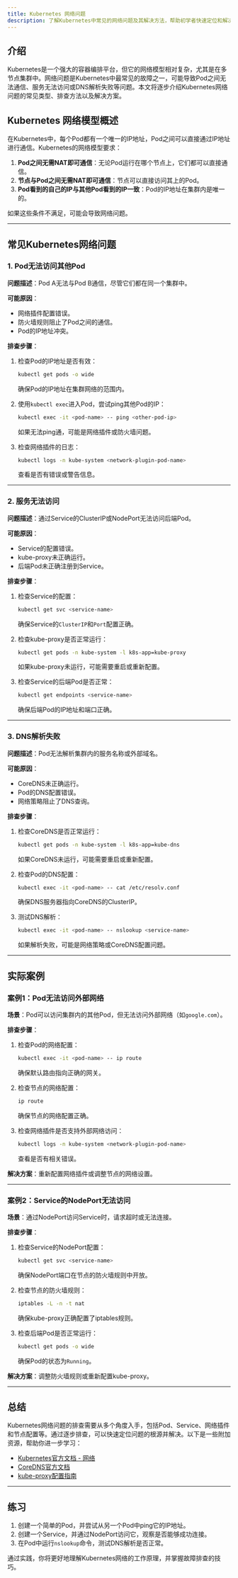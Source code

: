 ```yaml
---
title: Kubernetes 网络问题
description: 了解Kubernetes中常见的网络问题及其解决方法，帮助初学者快速定位和解决网络故障。
---
```


## 介绍

Kubernetes是一个强大的容器编排平台，但它的网络模型相对复杂，尤其是在多节点集群中。网络问题是Kubernetes中最常见的故障之一，可能导致Pod之间无法通信、服务无法访问或DNS解析失败等问题。本文将逐步介绍Kubernetes网络问题的常见类型、排查方法以及解决方案。

## Kubernetes 网络模型概述

在Kubernetes中，每个Pod都有一个唯一的IP地址，Pod之间可以直接通过IP地址进行通信。Kubernetes的网络模型要求：

1. **Pod之间无需NAT即可通信**：无论Pod运行在哪个节点上，它们都可以直接通信。
2. **节点与Pod之间无需NAT即可通信**：节点可以直接访问其上的Pod。
3. **Pod看到的自己的IP与其他Pod看到的IP一致**：Pod的IP地址在集群内是唯一的。

如果这些条件不满足，可能会导致网络问题。

---

## 常见Kubernetes网络问题

### 1. Pod无法访问其他Pod

**问题描述**：Pod A无法与Pod B通信，尽管它们都在同一个集群中。

**可能原因**：
- 网络插件配置错误。
- 防火墙规则阻止了Pod之间的通信。
- Pod的IP地址冲突。

**排查步骤**：
1. 检查Pod的IP地址是否有效：
   ```bash
   kubectl get pods -o wide
   ```
   确保Pod的IP地址在集群网络的范围内。

2. 使用`kubectl exec`进入Pod，尝试ping其他Pod的IP：
   ```bash
   kubectl exec -it <pod-name> -- ping <other-pod-ip>
   ```
   如果无法ping通，可能是网络插件或防火墙问题。

3. 检查网络插件的日志：
   ```bash
   kubectl logs -n kube-system <network-plugin-pod-name>
   ```
   查看是否有错误或警告信息。

---

### 2. 服务无法访问

**问题描述**：通过Service的ClusterIP或NodePort无法访问后端Pod。

**可能原因**：
- Service的配置错误。
- kube-proxy未正确运行。
- 后端Pod未正确注册到Service。

**排查步骤**：
1. 检查Service的配置：
   ```bash
   kubectl get svc <service-name>
   ```
   确保Service的`ClusterIP`和`Port`配置正确。

2. 检查kube-proxy是否正常运行：
   ```bash
   kubectl get pods -n kube-system -l k8s-app=kube-proxy
   ```
   如果kube-proxy未运行，可能需要重启或重新配置。

3. 检查Service的后端Pod是否正常：
   ```bash
   kubectl get endpoints <service-name>
   ```
   确保后端Pod的IP地址和端口正确。

---

### 3. DNS解析失败

**问题描述**：Pod无法解析集群内的服务名称或外部域名。

**可能原因**：
- CoreDNS未正确运行。
- Pod的DNS配置错误。
- 网络策略阻止了DNS查询。

**排查步骤**：
1. 检查CoreDNS是否正常运行：
   ```bash
   kubectl get pods -n kube-system -l k8s-app=kube-dns
   ```
   如果CoreDNS未运行，可能需要重启或重新配置。

2. 检查Pod的DNS配置：
   ```bash
   kubectl exec -it <pod-name> -- cat /etc/resolv.conf
   ```
   确保DNS服务器指向CoreDNS的ClusterIP。

3. 测试DNS解析：
   ```bash
   kubectl exec -it <pod-name> -- nslookup <service-name>
   ```
   如果解析失败，可能是网络策略或CoreDNS配置问题。

---

## 实际案例

### 案例1：Pod无法访问外部网络

**场景**：Pod可以访问集群内的其他Pod，但无法访问外部网络（如`google.com`）。

**排查步骤**：
1. 检查Pod的网络配置：
   ```bash
   kubectl exec -it <pod-name> -- ip route
   ```
   确保默认路由指向正确的网关。

2. 检查节点的网络配置：
   ```bash
   ip route
   ```
   确保节点的网络配置正确。

3. 检查网络插件是否支持外部网络访问：
   ```bash
   kubectl logs -n kube-system <network-plugin-pod-name>
   ```
   查看是否有相关错误。

**解决方案**：重新配置网络插件或调整节点的网络设置。

---

### 案例2：Service的NodePort无法访问

**场景**：通过NodePort访问Service时，请求超时或无法连接。

**排查步骤**：
1. 检查Service的NodePort配置：
   ```bash
   kubectl get svc <service-name>
   ```
   确保NodePort端口在节点的防火墙规则中开放。

2. 检查节点的防火墙规则：
   ```bash
   iptables -L -n -t nat
   ```
   确保kube-proxy正确配置了iptables规则。

3. 检查后端Pod是否正常运行：
   ```bash
   kubectl get pods -o wide
   ```
   确保Pod的状态为`Running`。

**解决方案**：调整防火墙规则或重新配置kube-proxy。

---

## 总结

Kubernetes网络问题的排查需要从多个角度入手，包括Pod、Service、网络插件和节点配置等。通过逐步排查，可以快速定位问题的根源并解决。以下是一些附加资源，帮助你进一步学习：

- [Kubernetes官方文档 - 网络](https://kubernetes.io/docs/concepts/cluster-administration/networking/)
- [CoreDNS官方文档](https://coredns.io/)
- [kube-proxy配置指南](https://kubernetes.io/docs/reference/command-line-tools-reference/kube-proxy/)

---

## 练习

1. 创建一个简单的Pod，并尝试从另一个Pod中ping它的IP地址。
2. 创建一个Service，并通过NodePort访问它，观察是否能够成功连接。
3. 在Pod中运行`nslookup`命令，测试DNS解析是否正常。

通过实践，你将更好地理解Kubernetes网络的工作原理，并掌握故障排查的技巧。